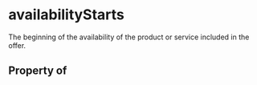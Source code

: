   

# availabilityStarts

The beginning of the availability of the product or service included in the offer.

## Property of




